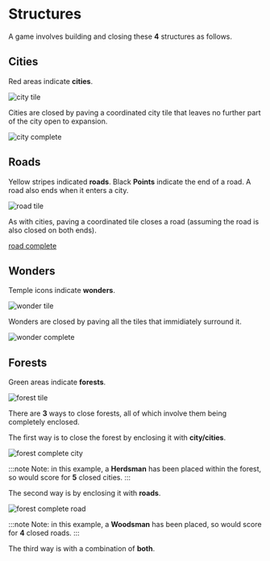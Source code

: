 # Structures

A game involves building and closing these **4** structures as follows.

## Cities

Red areas indicate **cities**.

![city tile](city-tile.png)

Cities are closed by paving a coordinated city tile that leaves no further part of the city open to expansion.

![city complete](city-complete.png)

## Roads

Yellow stripes indicated **roads**. Black **Points** indicate the end of a road. A road also ends when it enters a city.

![road tile](road-tile.png)

As with cities, paving a coordinated tile closes a road (assuming the road is also closed on both ends).

[road complete](road-complete.png)

## Wonders

Temple icons indicate **wonders**.

![wonder tile](wonder-tile.png)

Wonders are closed by paving all the tiles that immidiately surround it.

![wonder complete](wonder-complete.png)

## Forests

Green areas indicate **forests**.

![forest tile](forest-tile.png)

There are **3** ways to close forests, all of which involve them being completely enclosed.

The first way is to close the forest by enclosing it with **city/cities**.

![forest complete city](forest-complete-city.png)

:::note
Note: in this example, a **Herdsman** has been placed within the forest, so would score for **5** closed cities.
:::

The second way is by enclosing it with **roads**.

![forest complete road](forest-complete-road.png)

:::note
Note: in this example, a **Woodsman** has been placed, so would score for **4** closed roads.
:::

The third way is with a combination of **both**.



